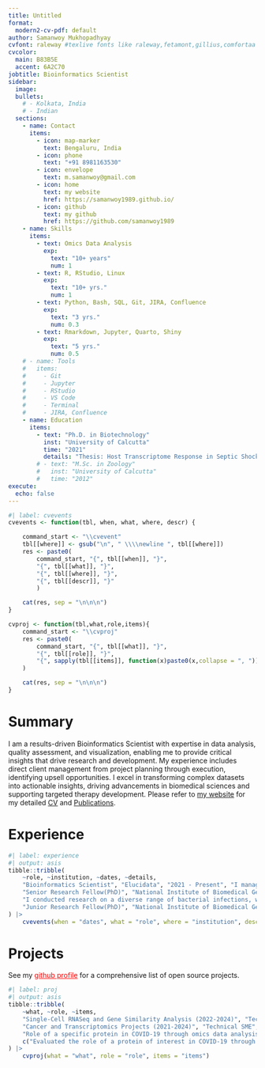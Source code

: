 ```yaml
---
title: Untitled
format:
  modern2-cv-pdf: default
author: Samanwoy Mukhopadhyay
cvfont: raleway #texlive fonts like raleway,fetamont,gillius,comfortaa
cvcolor: 
  main: B83B5E
  accent: 6A2C70
jobtitle: Bioinformatics Scientist
sidebar:
  image: 
  bullets:
    # - Kolkata, India
    # - Indian
  sections: 
    - name: Contact
      items:
        - icon: map-marker
          text: Bengaluru, India
        - icon: phone
          text: "+91 8981163530"
        - icon: envelope
          text: m.samanwoy@gmail.com
        - icon: home
          text: my website
          href: https://samanwoy1989.github.io/
        - icon: github
          text: my github
          href: https://github.com/samanwoy1989
    - name: Skills
      items:
        - text: Omics Data Analysis
          exp: 
            text: "10+ years"
            num: 1
        - text: R, RStudio, Linux
          exp: 
            text: "10+ yrs."
            num: 1
        - text: Python, Bash, SQL, Git, JIRA, Confluence
          exp: 
            text: "3 yrs."
            num: 0.3
        - text: Rmarkdown, Jupyter, Quarto, Shiny
          exp: 
            text: "5 yrs."
            num: 0.5
    # - name: Tools
    #   items:
    #     - Git
    #     - Jupyter
    #     - RStudio
    #     - VS Code
    #     - Terminal
    #     - JIRA, Confluence
    - name: Education
      items:
        - text: "Ph.D. in Biotechnology"
          inst: "University of Calcutta"
          time: "2021"
          details: "Thesis: Host Transcriptome Response in Septic Shock"
        # - text: "M.Sc. in Zoology"
        #   inst: "University of Calcutta"
        #   time: "2012"
execute: 
  echo: false
---
```


```r
#| label: cvevents
cvevents <- function(tbl, when, what, where, descr) {

    command_start <- "\\cvevent"
    tbl[[where]] <- gsub("\n", " \\\\newline ", tbl[[where]])
    res <- paste0(
        command_start, "{", tbl[[when]], "}", 
        "{", tbl[[what]], "}",
        "{", tbl[[where]], "}",
        "{", tbl[[descr]], "}"
        )

    cat(res, sep = "\n\n\n")
}

cvproj <- function(tbl,what,role,items){
    command_start <- "\\cvproj"
    res <- paste0(
        command_start, "{", tbl[[what]], "}",
        "{", tbl[[role]], "}",
        "{", sapply(tbl[[items]], function(x)paste0(x,collapse = ", ")), "}"
    )

    cat(res, sep = "\n\n\n")
}
```

# Summary

I am a results-driven Bioinformatics Scientist with expertise in data analysis, quality assessment, and visualization, enabling me to provide critical insights that drive research and development. My experience includes direct client management from project planning through execution, identifying upsell opportunities. I excel in transforming complex datasets into actionable insights, driving advancements in biomedical sciences and supporting targeted therapy development. Please refer to [my website](https://samanwoy1989.github.io/) for my detailed [CV](https://samanwoy1989.github.io/CV.html) and [Publications](https://samanwoy1989.github.io/Publications.html).

# Experience

```r
#| label: experience
#| output: asis
tibble::tribble(
    ~role, ~institution, ~dates, ~details,
    "Bioinformatics Scientist", "Elucidata", "2021 - Present", "I managed multiple client projects during my 3+ years in Industry. I worked as a technical subject matter expert for a number of projects that helped my clients achieve high quality insights that saved them time and cost getting meaning ful results to achieve there goal faster. this was mostly pharma companies trying to find drug targets or responsible for various diseases.",
    "Senior Research Fellow(PhD)", "National Institute of Biomedical Genomics", "2016 - 2020",
    "I conducted research on a diverse range of bacterial infections, with a primary focus on host responses in sepsis, viral cancers, and COVID-19. I utilized various transcriptomic technologies to drive these investigations.",
    "Junior Research Fellow(PhD)", "National Institute of Biomedical Genomics", "2013 - 2015", "I conducted both wet lab and dry lab experiments, from collecting samples in hospitals to generating transcriptome data for my PhD project. My research focused on studying the host transcriptome response to bacterial sepsis."
) |>
    cvevents(when = "dates", what = "role", where = "institution", descr = "details")
```

# Projects

See my [github profile](https://github.com/samanwoy1989){style="color: red;"} for a comprehensive list of open source projects.\

```r
#| label: proj
#| output: asis
tibble::tribble(
    ~what, ~role, ~items,
    "Single-Cell RNASeq and Gene Similarity Analysis (2022-2024)", "Technical SME", c("Analyzed single-cell RNASeq data and established pipelines for gene similarity in siRNA treatments. Enhanced research capabilities, streamlined data analysis processes, and saved significant time and financial resources for clients by facilitating the development of targeted therapies."),
    "Cancer and Transcriptomics Projects (2021-2024)", "Technical SME", c("Conducted transcriptomics, proteomics, and meta-analysis across various cancers for different clients. Streamlined data analysis, accelerated insights into diverse cancer types, and delivered actionable results efficiently as a Technical SME."),
    "Role of a specific protein in COVID-19 through omics data analysis", "Technical SME",
    c("Evaluated the role of a protein of interest in COVID-19 through omics data analysis, providing critical insights. Accelerated research efforts, saved significant time and costs in planning future experiments for a reputed academic lab as a Technical SME.")
) |>
    cvproj(what = "what", role = "role", items = "items")

```

